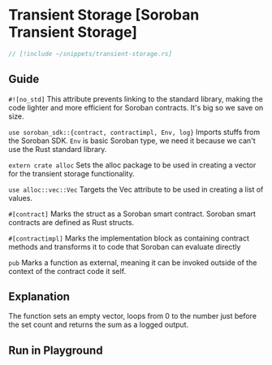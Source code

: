 
# Transient Storage [Soroban Transient Storage]

```rust
// [!include ~/snippets/transient-storage.rs]
```

## Guide

`#![no_std]` This attribute prevents linking to the standard library, making the code lighter and more efficient for Soroban contracts. It's big so we save on size.

`use soroban_sdk::{contract, contractimpl, Env, log}`  Imports stuffs from the Soroban SDK. `Env` is basic Soroban type, we need it because we can't use the Rust standard library.

`extern crate alloc` Sets the alloc package to be used in creating a vector for the transient storage functionality.

`use alloc::vec::Vec` Targets the Vec attribute to be used in creating a list of values.

`#[contract]`  Marks the struct as a Soroban smart contract. Soroban smart contracts are defined as Rust structs.

`#[contractimpl]` Marks the implementation block as containing contract methods and transforms it to code that Soroban can evaluate directly

`pub` Marks a function as external, meaning it can be invoked outside of the context of the contract code it
self.

## Explanation

The function sets an empty vector, loops from 0 to the number just before the set count and returns the sum as a logged output.

## Run in Playground

<Playground okashiID="bvtqfxetaffslgktcaonauktgnzw" />
